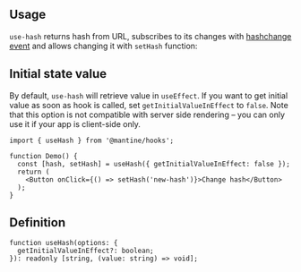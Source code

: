 

## Usage

`use-hash` returns hash from URL, subscribes to its changes with [hashchange event](https://developer.mozilla.org/en-US/docs/Web/API/Window/hashchange_event)
and allows changing it with `setHash` function:

<Demo data={HooksDemos.useHashDemo} />

## Initial state value

By default, `use-hash` will retrieve value in `useEffect`. If you want to get initial value
as soon as hook is called, set `getInitialValueInEffect` to `false`. Note that this option is
not compatible with server side rendering – you can only use it if your app is client-side only.

```tsx
import { useHash } from '@mantine/hooks';

function Demo() {
  const [hash, setHash] = useHash({ getInitialValueInEffect: false });
  return (
    <Button onClick={() => setHash('new-hash')}>Change hash</Button>
  );
}
```

## Definition

```tsx
function useHash(options: {
  getInitialValueInEffect?: boolean;
}): readonly [string, (value: string) => void];
```
